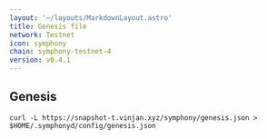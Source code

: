 ```yaml
---
layout: '~/layouts/MarkdownLayout.astro'
title: Genesis file
network: Testnet
icon: symphony
chain: symphony-testnet-4
version: v0.4.1
---
```

## Genesis 

```
curl -L https://snapshot-t.vinjan.xyz/symphony/genesis.json > $HOME/.symphonyd/config/genesis.json
```
